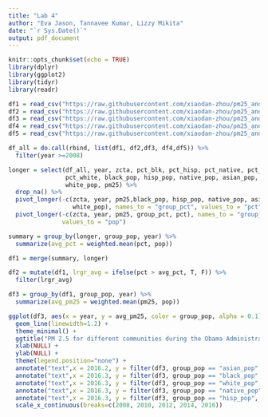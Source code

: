 ```yaml
---
title: "Lab 4"
author: "Eva Jason, Tannavee Kumar, Lizzy Mikita"
date: "`r Sys.Date()`"
output: pdf_document
---
```


```r
knitr::opts_chunk$set(echo = TRUE)
library(dplyr)
library(ggplot2)
library(tidyr)
library(readr)
```


```r
df1 = read_csv("https://raw.githubusercontent.com/xiaodan-zhou/pm25_and_disparity/refs/heads/main/data/data_part1.csv",show_col_types = FALSE)
df2 = read_csv("https://raw.githubusercontent.com/xiaodan-zhou/pm25_and_disparity/refs/heads/main/data/data_part2.csv",show_col_types = FALSE)
df3 = read_csv("https://raw.githubusercontent.com/xiaodan-zhou/pm25_and_disparity/refs/heads/main/data/data_part3.csv",show_col_types = FALSE)
df4 = read_csv("https://raw.githubusercontent.com/xiaodan-zhou/pm25_and_disparity/refs/heads/main/data/data_part4.csv",show_col_types = FALSE)
df5 = read_csv("https://raw.githubusercontent.com/xiaodan-zhou/pm25_and_disparity/refs/heads/main/data/data_part5.csv",show_col_types = FALSE)

df_all = do.call(rbind, list(df1, df2,df3, df4,df5)) %>%
  filter(year >=2008)
```

```r
longer = select(df_all, year, zcta, pct_blk, pct_hisp, pct_native, pct_asian, 
                pct_white, black_pop, hisp_pop, native_pop, asian_pop, 
                white_pop, pm25) %>%
  drop_na() %>%
  pivot_longer(-c(zcta, year, pm25,black_pop, hisp_pop, native_pop, asian_pop, 
                  white_pop), names_to = "group_pct", values_to = "pct") %>%
  pivot_longer(-c(zcta, year, pm25, group_pct, pct), names_to = "group_pop", 
               values_to = "pop") 
```

```r
summary = group_by(longer, group_pop, year) %>%
  summarize(avg_pct = weighted.mean(pct, pop))
```

```r
df1 = merge(summary, longer)

df2 = mutate(df1, lrgr_avg = ifelse(pct > avg_pct, T, F)) %>%
  filter(lrgr_avg)

df3 = group_by(df1, group_pop, year) %>%
  summarize(avg_pm25 = weighted.mean(pm25, pop))
```

```r
ggplot(df3, aes(x = year, y = avg_pm25, color = group_pop, alpha = 0.1)) +
  geom_line(linewidth=1.2) +
  theme_minimal() +
  ggtitle("PM 2.5 for different communities during the Obama Administration") +
  xlab(NULL) +
  ylab(NULL) + 
  theme(legend.position="none") +
  annotate("text",x = 2016.2, y = filter(df3, group_pop == "asian_pop", year == "2016")[[3]]-.1, label="Asian") +
  annotate("text",x = 2016.3, y = filter(df3, group_pop == "black_pop", year == "2016")[[3]]-.1, label="Black") +
  annotate("text",x = 2016.3, y = filter(df3, group_pop == "white_pop", year == "2016")[[3]], label="White") +
  annotate("text",x = 2016.3, y = filter(df3, group_pop == "native_pop", year == "2016")[[3]], label="Native") +
  annotate("text",x = 2016.3, y = filter(df3, group_pop == "hisp_pop", year == "2016")[[3]]+0.2, label="Hispanic") +
  scale_x_continuous(breaks=c(2008, 2010, 2012, 2014, 2016))
```




